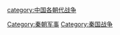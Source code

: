 [[Category:秦朝军事|Category:秦朝军事]]
[[category:中国各朝代战争|category:中国各朝代战争]]
[[Category:秦国战争|Category:秦国战争]]